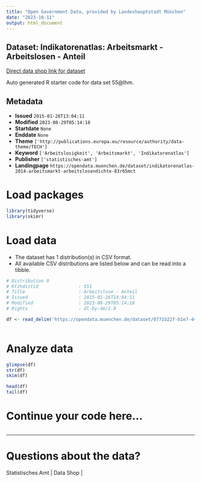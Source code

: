 ```yaml
---
title: "Open Government Data, provided by Landeshauptstadt München"
date: "2023-10-11"
output: html_document
---
```


## Dataset: Indikatorenatlas: Arbeitsmarkt - Arbeitslosen - Anteil

[Direct data shop link for dataset](https://opendata.muenchen.de/dataset/indikatorenatlas-2014-arbeitsmarkt-arbeitslosendichte-83r65mct)

Auto generated R starter code for data set 55@lhm.

## Metadata

- **Issued** `2015-01-26T13:04:11`
- **Modified** `2023-08-29T05:14:18`
- **Startdate** `None`
- **Enddate** `None`
- **Theme** `['http://publications.europa.eu/resource/authority/data-theme/TECH']`
- **Keyword** `['Arbeitslosigkeit', 'Arbeitsmarkt', 'Indikatorenatlas']`
- **Publisher** `['statistisches-amt']`
- **Landingpage** `https://opendata.muenchen.de/dataset/indikatorenatlas-2014-arbeitsmarkt-arbeitslosendichte-83r65mct`


# Load packages

```r

library(tidyverse)
library(skimr)

```

# Load data

-   The dataset has 1 distribution(s) in CSV format.
-   All available CSV distributions are listed below and can be read into a tibble.

```r

# Distribution 0
# Ktzhdistid               : 551
# Title                    : Arbeitslose - Anteil
# Issued                   : 2015-01-26T14:04:11
# Modified                 : 2023-08-29T05:14:18
# Rights                   : dl-by-de/2.0

df <- read_delim('https://opendata.muenchen.de/dataset/0771b22f-b1e7-4480-8fe5-d641c2586f3e/resource/55a1adb0-6c06-403b-ab7f-7e6c41d18e32/download/indikat_arbeitsmarkt_arbeitslose_-_anteil_280823.csv')



```

# Analyze data

```r

glimpse(df)
str(df)
skim(df)

head(df)
tail(df)

```

# Continue your code here...

```r

```

------------------------------------------------------------------------

# Questions about the data?

Statistisches Amt | Data Shop | 
